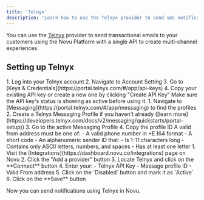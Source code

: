 ```yaml
---
title: 'Telnyx'
description: 'Learn how to use the Telnyx provider to send sms notifications using Novu'
---
```


You can use the [Telnyx](https://telnyx.com/) provider to send transactional emails to your customers using the Novu Platform with a single API to create multi-channel experiences.

## Setting up Telnyx

<Steps>
<Step title="Get your API Key">
1. Log into your Telnyx account
2. Navigate to Account Setting
3. Go to [Keys & Credentials](https://portal.telnyx.com/#/app/api-keys)
4. Copy your existing API key or create a new one by clicking "Create API Key"

<Callout type="info">
Make sure the API key's status is showing as active before using it.
</Callout>
</Step>

<Step title="Get your Message Profile ID">
  1. Navigate to [Messaging](https://portal.telnyx.com/#/app/messaging) to find the profiles 2.
  Create a Telnyx Messaging Profile if you haven't already ([learn
  more](https://developers.telnyx.com/docs/v2/messaging/quickstarts/portal-setup)) 3. Go to the
  active Messaging Profile 4. Copy the profile ID
</Step>

<Step title="Prepare your From Address">
  <Callout type="info">
    A valid from address must be one of: - A valid phone number in +E.164 format - A short code - An
    alphanumeric sender ID that: - Is 1-11 characters long - Contains only ASCII letters, numbers,
    and spaces - Has at least one letter
  </Callout>
</Step>

<Step title="Connect Telnyx to Novu">
1. Visit the [Integrations](https://dashboard.novu.co/integrations) page on Novu
2. Click the "Add a provider" button
3. Locate Telnyx and click on the **Connect** button
4. Enter your:
   - Telnyx API Key
   - Message profile ID
   - Valid From address
5. Click on the `Disabled` button and mark it as `Active`
6. Click on the **Save** button
</Step>
</Steps>

Now you can send notifications using Telnyx in Novu.

